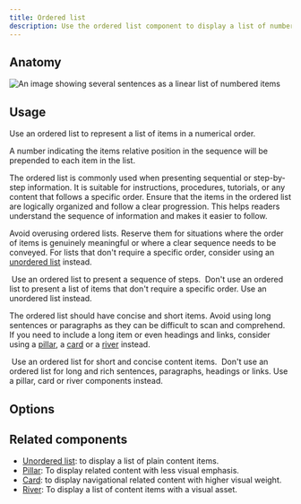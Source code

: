 ```yaml
---
title: Ordered list
description: Use the ordered list component to display a list of numbered items.
---
```



## Anatomy

![An image showing several sentences as a linear list of numbered items](https://github.com/primer/brand/assets/912236/5cda0c94-c120-4fc6-8306-8b55012dee0a)

## Usage

Use an ordered list to represent a list of items in a numerical order.

A number indicating the items relative position in the sequence will be prepended to each item in the list.

The ordered list is commonly used when presenting sequential or step-by-step information. It is suitable for instructions, procedures, tutorials, or any content that follows a specific order. Ensure that the items in the ordered list are logically organized and follow a clear progression. This helps readers understand the sequence of information and makes it easier to follow.

Avoid overusing ordered lists. Reserve them for situations where the order of items is genuinely meaningful or where a clear sequence needs to be conveyed. For
lists that don't require a specific order, consider using an [unordered list](/components/UnorderedList) instead.

<DoDontContainer>
  <Do>
    <img
      src="https://github.com/primer/brand/assets/912236/40022d10-248f-45d5-acce-2917a72d7b12"
      alt=""
    />
    <Caption>Use an ordered list to present a sequence of steps.</Caption>
  </Do>
  <Dont>
    <img
      src="https://github.com/primer/brand/assets/912236/e9dd1ee2-cfa7-40d4-a8b6-2416cf99cdae"
      alt=""
    />
    <Caption>
      Don't use an ordered list to present a list of items that don't require a
      specific order. Use an unordered list instead.
    </Caption>
  </Dont>
</DoDontContainer>

The ordered list should have concise and short items. Avoid using long sentences or paragraphs as they can be difficult to scan and comprehend. If you need to include a long item or even headings and links, consider using a [pillar](/components/Pillar), a [card](/components/Card) or a [river](/components/River) instead.

<DoDontContainer>
  <Do>
    <img
      src="https://github.com/primer/brand/assets/912236/181f1cb9-05bc-4010-a80b-a978b7ffbe56"
      alt=""
    />
    <Caption>Use an ordered list for short and concise content items.</Caption>
  </Do>
  <Dont>
    <img
      src="https://github.com/primer/brand/assets/912236/28950f6a-d7f0-4d9d-bb70-02c062d309f3"
      alt=""
    />
    <Caption>
      Don't use an ordered list for long and rich sentences, paragraphs,
      headings or links. Use a pillar, card or river components instead.
    </Caption>
  </Dont>
</DoDontContainer>

## Options

## Related components

- [Unordered list](/components/UnorderedList): to display a list of plain content items.
- [Pillar](/components/Pillar): To display related content with less visual emphasis.
- [Card](/components/Card): to display navigational related content with higher visual weight.
- [River](/components/River): To display a list of content items with a visual asset.
